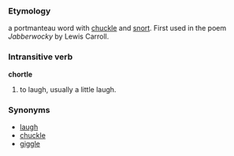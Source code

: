 ===Etymology===
a portmanteau word with [[chuckle]] and [[snort]]. First used in the poem ''Jabberwocky'' by Lewis Carroll.

===Intransitive verb===
'''chortle'''

# to laugh, usually a little laugh.

===Synonyms===
*[[laugh]]
*[[chuckle]]
*[[giggle]]
